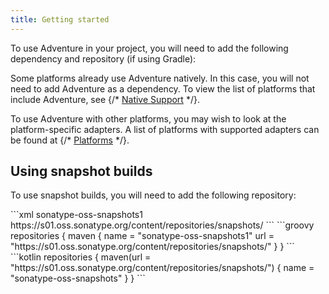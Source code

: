 ```yaml
---
title: Getting started
---
```




To use Adventure in your project, you will need to add the following dependency and repository (if using Gradle):

<AdventureDependency artifact="adventure-api" project="api"/>

Some platforms already use Adventure natively.
In this case, you will not need to add Adventure as a dependency.
To view the list of platforms that include Adventure, see {/* [Native Support](adventure/platform/native) */}.

To use Adventure with other platforms, you may wish to look at the platform-specific adapters.
A list of platforms with supported adapters can be found at {/* [Platforms](adventure/platform/index) */}.

## Using snapshot builds

To use snapshot builds, you will need to add the following repository:

<Tabs syncKey="build-system">
<TabItem label="Maven">
  ```xml
  <repositories>
      <repository>
        <id>sonatype-oss-snapshots1</id>
        <url>https://s01.oss.sonatype.org/content/repositories/snapshots/</url>
      </repository>
  </repositories>
  ```
</TabItem>
<TabItem label="Gradle (Groovy)">
  ```groovy
  repositories {
    maven {
        name = "sonatype-oss-snapshots1"
        url = "https://s01.oss.sonatype.org/content/repositories/snapshots/"
    }
  }
  ```
</TabItem>
<TabItem label="Gradle (Kotlin)">
  ```kotlin
  repositories {
    maven(url = "https://s01.oss.sonatype.org/content/repositories/snapshots/") {
        name = "sonatype-oss-snapshots"
    }
  }
  ```
</TabItem>
</Tabs>
